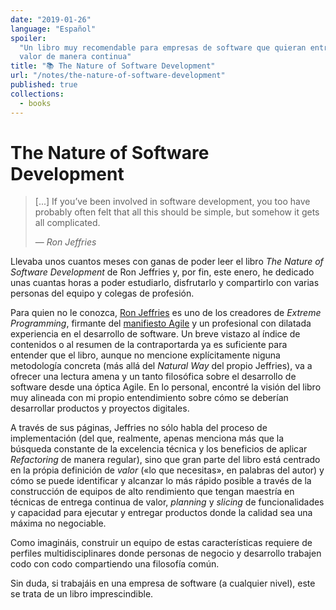 ```yaml
---
date: "2019-01-26"
language: "Español"
spoiler:
  "Un libro muy recomendable para empresas de software que quieran entregar
  valor de manera continua"
title: "📚 The Nature of Software Development"
url: "/notes/the-nature-of-software-development"
published: true
collections:
  - books
---
```


# The Nature of Software Development

> \[...\] If you’ve been involved in software development, you too have probably
> often felt that all this should be simple, but somehow it gets all
> complicated.
>
> — <cite>Ron Jeffries</cite>

Llevaba unos cuantos meses con ganas de poder leer el libro _The Nature of
Software Development_ de Ron Jeffries y, por fin, este enero, he dedicado unas
cuantas horas a poder estudiarlo, disfrutarlo y compartirlo con varias personas
del equipo y colegas de profesión.

Para quien no le conozca,
[Ron Jeffries](https://en.wikipedia.org/wiki/Ron_Jeffries) es uno de los
creadores de _Extreme Programming_, firmante del
[manifiesto Agile](http://agilemanifesto.org/) y un profesional con dilatada
experiencia en el desarrollo de software. Un breve vistazo al índice de
contenidos o al resumen de la contraportarda ya es suficiente para entender que
el libro, aunque no mencione explícitamente niguna metodología concreta (más
allá del _Natural Way_ del propio Jeffries), va a ofrecer una lectura amena y un
tanto filosófica sobre el desarrollo de software desde una óptica Agile. En lo
personal, encontré la visión del libro muy alineada con mi propio entendimiento
sobre cómo se deberían desarrollar productos y proyectos digitales.

A través de sus páginas, Jeffries no sólo habla del proceso de implementación
(del que, realmente, apenas menciona más que la búsqueda constante de la
excelencia técnica y los beneficios de aplicar _Refactoring_ de manera regular),
sino que gran parte del libro está centrado en la própia definición de _valor_
(«lo que necesitas», en palabras del autor) y cómo se puede identificar y
alcanzar lo más rápido posible a través de la construcción de equipos de alto
rendimiento que tengan maestría en técnicas de entrega continua de valor,
_planning_ y _slicing_ de funcionalidades y capacidad para ejecutar y entregar
productos donde la calidad sea una máxima no negociable.

Como imagináis, construir un equipo de estas características requiere de
perfiles multidisciplinares donde personas de negocio y desarrollo trabajen codo
con codo compartiendo una filosofía común.

Sin duda, si trabajáis en una empresa de software (a cualquier nivel), este se
trata de un libro imprescindible.
